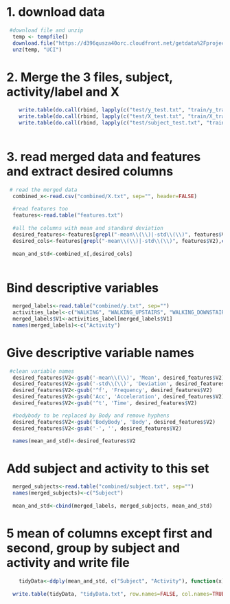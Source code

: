 # 1. download data

```r
 #download file and unzip
  temp <- tempfile()
  download.file("https://d396qusza40orc.cloudfront.net/getdata%2Fprojectfiles%2FUCI%20HAR%20Dataset.zip",temp, method="curl")
  unz(temp, "UCI")
```

# 2. Merge the 3 files, subject, activity/label and X

```r
	write.table(do.call(rbind, lapply(c("test/y_test.txt", "train/y_train.txt"), read.csv, sep="", header=FALSE)), file="combined/y.txt", row.names=FALSE, col.names=FALSE)
  	write.table(do.call(rbind, lapply(c("test/X_test.txt", "train/X_train.txt"), read.csv, sep="", header=FALSE)), file="combined/X.txt", row.names=FALSE, col.names=FALSE)
  	write.table(do.call(rbind, lapply(c("test/subject_test.txt", "train/subject_train.txt"), read.csv, sep="", header=FALSE)), file="combined/subject.txt", row.names=FALSE, col.names=FALSE)
  
```

# 3. read merged data and features and extract desired columns

```r
 # read the merged data
  combined_x<-read.csv("combined/X.txt", sep="", header=FALSE)
  
  #read features too
  features<-read.table("features.txt")
  
  #all the columns with mean and standard deviation
  desired_features<-features[grepl("-mean\\(\\)|-std\\(\\)", features$V2),]
  desired_cols<-features[grepl("-mean\\(\\)|-std\\(\\)", features$V2),c(1)]
  
  mean_and_std<-combined_x[,desired_cols]
  
```

# Bind descriptive variables

```r
  merged_labels<-read.table("combined/y.txt", sep="")
  activities_label<-c("WALKING", "WALKING_UPSTAIRS", "WALKING_DOWNSTAIRS", "SITTING", "STANDING", "LAYING")
  merged_labels$V1<-activities_label[merged_labels$V1]
  names(merged_labels)<-c("Activity")
```

# Give descriptive variable names
```r
 #clean variable names
  desired_features$V2<-gsub('-mean\\(\\)', 'Mean', desired_features$V2)
  desired_features$V2<-gsub('-std\\(\\)', 'Deviation', desired_features$V2)
  desired_features$V2<-gsub('^f', 'Frequency', desired_features$V2)
  desired_features$V2<-gsub('Acc', 'Acceleration', desired_features$V2)
  desired_features$V2<-gsub('^t', 'Time', desired_features$V2)

  #bodybody to be replaced by Body and remove hyphens
  desired_features$V2<-gsub('BodyBody', 'Body', desired_features$V2)
  desired_features$V2<-gsub('-', '', desired_features$V2)

  names(mean_and_std)<-desired_features$V2
```

# Add subject and activity to this set
```r
  merged_subjects<-read.table("combined/subject.txt", sep="")
  names(merged_subjects)<-c("Subject")
  
  mean_and_std<-cbind(merged_labels, merged_subjects, mean_and_std) 
```

# 5 mean of columns except first and second, group by subject and activity and write file
```r
	tidyData<-ddply(mean_and_std, c("Subject", "Activity"), function(x) colMeans(x[,-c(1,2)]))
  
  write.table(tidyData, "tidyData.txt", row.names=FALSE, col.names=TRUE)
```

